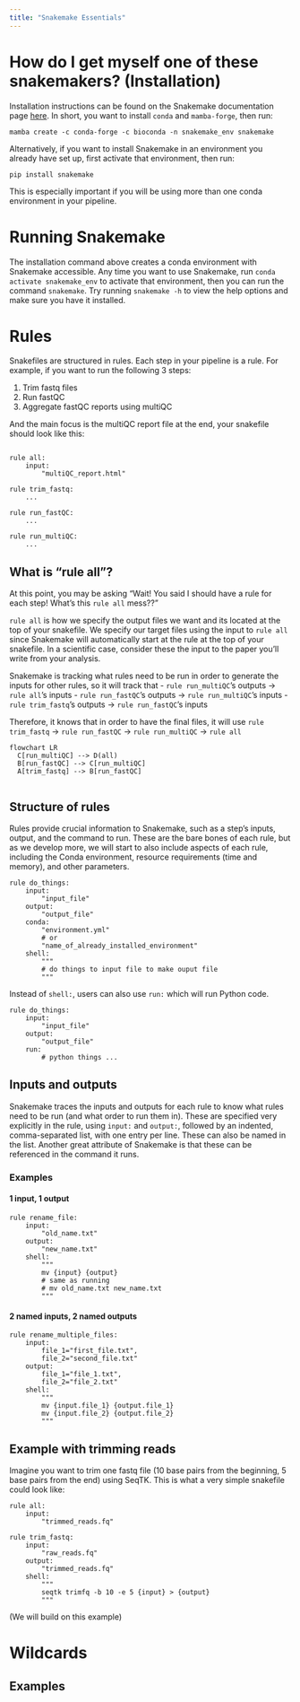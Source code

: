 ```yaml
---
title: "Snakemake Essentials"
---
```


# How do I get myself one of these snakemakers? (Installation)
Installation instructions can be found on the Snakemake documentation page [here](https://snakemake.readthedocs.io/en/stable/getting_started/installation.html). In short, you want to install `conda` and `mamba-forge`, then run:

```
mamba create -c conda-forge -c bioconda -n snakemake_env snakemake
```

Alternatively, if you want to install Snakemake in an environment you already have set up, first activate that environment, then run:

```
pip install snakemake
```

This is especially important if you will be using more than one conda environment in your pipeline. 

# Running Snakemake
The installation command above creates a conda environment with Snakemake accessible. Any time you want to use Snakemake, run `conda activate snakemake_env` to activate that environment, then you can run the command `snakemake`. Try running `snakemake -h` to view the help options and make sure you have it installed.


# Rules
Snakefiles are structured in rules. Each step in your pipeline is a rule. For example, if you want to run the following 3 steps:

1. Trim fastq files
2. Run fastQC
3. Aggregate fastQC reports using multiQC

And the main focus is the multiQC report file at the end, your snakefile should look like this:

```snakemake

rule all:
    input:
        "multiQC_report.html"

rule trim_fastq:
    ...

rule run_fastQC:
    ...

rule run_multiQC:
    ...

```

## What is "rule all"?
At this point, you may be asking "Wait! You said I should have a rule for each step! What's this `rule all` mess??"

`rule all` is how we specify the output files we want and its located at the top of your snakefile. We specify our target files using the input to `rule all` since Snakemake will automatically start at the rule at the top of your snakefile. In a scientific case, consider these the input to the paper you'll write from your analysis. 

Snakemake is tracking what rules need to be run in order to generate the inputs for other rules, so it will track that 
- `rule run_multiQC`'s outputs -> `rule all`'s inputs 
- `rule run_fastQC`'s outputs -> `rule run_multiQC`'s inputs 
- `rule trim_fastq`'s outputs -> `rule run_fastQC`'s inputs 

Therefore, it knows that in order to have the final files, it will use `rule trim_fastq` -> `rule run_fastQC` -> `rule run_multiQC` -> `rule all`

```mermaid
flowchart LR
  C[run_multiQC] --> D(all)
  B[run_fastQC] --> C[run_multiQC]
  A[trim_fastq] --> B[run_fastQC]
  
```

## Structure of rules
Rules provide crucial information to Snakemake, such as a step's inputs, output, and the command to run. These are the bare bones of each rule, but as we develop more, we will start to also include aspects of each rule, including the Conda environment, resource requirements (time and memory), and other parameters. 

```snakemake
rule do_things:
    input:
        "input_file"
    output:
        "output_file"
    conda:
        "environment.yml"
        # or 
        "name_of_already_installed_environment"
    shell:
        """
        # do things to input file to make ouput file
        """
```

Instead of `shell:`, users can also use `run:` which will run Python code.

```snakemake
rule do_things:
    input:
        "input_file"
    output:
        "output_file"
    run:
        # python things ...
```

## Inputs and outputs
Snakemake traces the inputs and outputs for each rule to know what rules need to be run (and what order to run them in). These are specified very explicitly in the rule, using `input:` and `output:`, followed by an indented, comma-separated list, with one entry per line. These can also be named in the list. Another great attribute of Snakemake is that these can be referenced in the command it runs.

### Examples
#### 1 input, 1 output
```snakemake
rule rename_file:
    input:
        "old_name.txt"
    output:
        "new_name.txt"
    shell:
        """
        mv {input} {output}
        # same as running
        # mv old_name.txt new_name.txt
        """
```

#### 2 named inputs, 2 named outputs
```snakemake
rule rename_multiple_files:
    input:
        file_1="first_file.txt",
        file_2="second_file.txt"
    output:
        file_1="file_1.txt",
        file_2="file_2.txt"
    shell:
        """
        mv {input.file_1} {output.file_1}
        mv {input.file_2} {output.file_2}
        """
```

## Example with trimming reads
Imagine you want to trim one fastq file (10 base pairs from the beginning, 5 base pairs from the end) using SeqTK. This is what a very simple snakefile could look like:
```snakemake
rule all:
    input:
        "trimmed_reads.fq"

rule trim_fastq:
    input:
        "raw_reads.fq"
    output:
        "trimmed_reads.fq"
    shell:
        """
        seqtk trimfq -b 10 -e 5 {input} > {output}
        """
```
(We will build on this example)


# Wildcards


## Examples